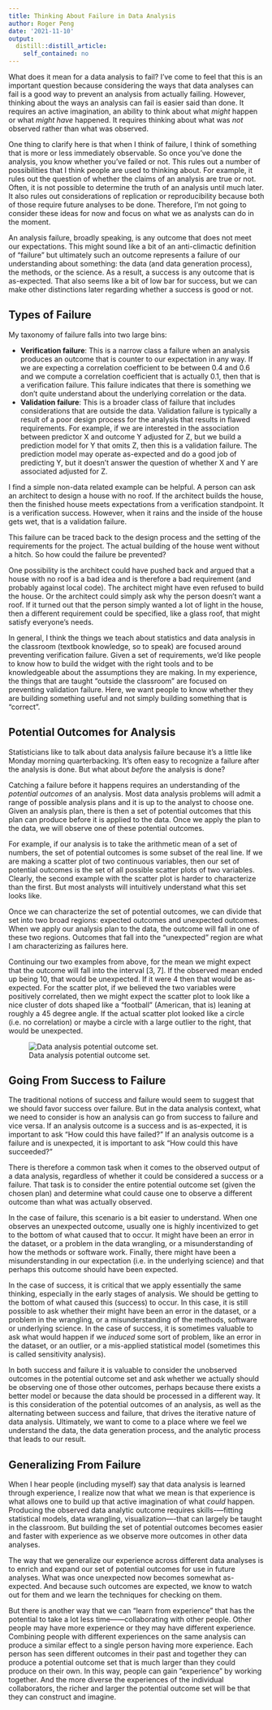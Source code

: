 ```yaml
---
title: Thinking About Failure in Data Analysis
author: Roger Peng
date: '2021-11-10'
output:
  distill::distill_article:
    self_contained: no
---
```




What does it mean for a data analysis to fail? I’ve come to feel that this is an important question because considering the ways that data analyses can fail is a good way to prevent an analysis from actually failing. However, thinking about the ways an analysis can fail is easier said than done. It requires an active imagination, an ability to think about what *might* happen or what *might have* happened. It requires thinking about what was *not* observed rather than what was observed.

One thing to clarify here is that when I think of failure, I think of something that is more or less immediately observable. So once you’ve done the analysis, you know whether you’ve failed or not. This rules out a number of possibilities that I think people are used to thinking about. For example, it rules out the question of whether the claims of an analysis are true or not. Often, it is not possible to determine the truth of an analysis until much later. It also rules out considerations of replication or reproducibility because both of those require future analyses to be done. Therefore, I’m not going to consider these ideas for now and focus on what we as analysts can do in the moment.

An analysis failure, broadly speaking, is any outcome that does not meet our expectations. This might sound like a bit of an anti-climactic definition of “failure” but ultimately such an outcome represents a failure of our understanding about something: the data (and data generation process), the methods, or the science. As a result, a success is any outcome that is as-expected. That also seems like a bit of low bar for success, but we can make other distinctions later regarding whether a success is good or not.

## Types of Failure

My taxonomy of failure falls into two large bins:

* **Verification failure**: This is a narrow class a failure when an analysis produces an outcome that is counter to our expectation in any way. If we are expecting a correlation coefficient to be between 0.4 and 0.6 and we compute a correlation coefficient that is actually 0.1, then that is a verification failure. This failure indicates that there is something we don’t quite understand about the underlying correlation or the data.
* **Validation failure**: This is a broader class of failure that includes considerations that are outside the data. Validation failure is typically a result of a poor design process for the analysis that results in flawed requirements. For example, if we are interested in the association between predictor X and outcome Y adjusted for Z, but we build a prediction model for Y that omits Z, then this is a validation failure. The prediction model may operate as-expected and do a good job of predicting Y, but it doesn’t answer the question of whether X and Y are associated adjusted for Z.

I find a simple non-data related example can be helpful. A person can ask an architect to design a house with no roof. If the architect builds the house, then the finished house meets expectations from a verification standpoint. It is a verification success. However, when it rains and the inside of the house gets wet, that is a validation failure.

This failure can be traced back to the design process and the setting of the requirements for the project. The actual building of the house went without a hitch. So how could the failure be prevented?

One possibility is the architect could have pushed back and argued that a house with no roof is a bad idea and is therefore a bad requirement (and probably against local code). The architect might have even refused to build the house. Or the architect could simply ask why the person doesn’t want a roof. If it turned out that the person simply wanted a lot of light in the house, then a different requirement could be specified, like a glass roof, that might satisfy everyone’s needs.


In general, I think the things we teach about statistics and data analysis in the classroom (textbook knowledge, so to speak) are focused around preventing verification failure. Given a set of requirements, we’d like people to know how to build the widget with the right tools and to be knowledgeable about the assumptions they are making. In my experience, the things that are taught “outside the classroom” are focused on preventing validation failure. Here, we want people to know whether they are building something useful and not simply building something that is “correct”.


## Potential Outcomes for Analysis

Statisticians like to talk about data analysis failure because it’s a little like Monday morning quarterbacking. It’s often easy to recognize a failure after the analysis is done. But what about *before* the analysis is done? 

Catching a failure before it happens requires an understanding of the *potential outcomes* of an analysis. Most data analysis problems will admit a range of possible analysis plans and it is up to the analyst to choose one. Given an analysis plan, there is then a set of potential outcomes that this plan can produce before it is applied to the data. Once we apply the plan to the data, we will observe one of these potential outcomes.

For example, if our analysis is to take the arithmetic mean of a set of numbers, the set of potential outcomes is some subset of the real line. If we are making a scatter plot of two continuous variables, then our set of potential outcomes is the set of all possible scatter plots of two variables. Clearly, the second example with the scatter plot is harder to characterize than the first. But most analysts will intuitively understand what this set looks like.

Once we can characterize the set of potential outcomes, we can divide that set into two broad regions: expected outcomes and unexpected outcomes. When we apply our analysis plan to the data, the outcome will fall in one of these two regions. Outcomes that fall into the “unexpected” region are what I am characterizing as failures here.

Continuing our two examples from above, for the mean we might expect that the outcome will fall into the interval [3, 7]. If the observed mean ended up being 10, that would be unexpected. If it were 4 then that would be as-expected. For the scatter plot, if we believed the two variables were positively correlated, then we might expect the scatter plot to look like a nice cluster of dots shaped like a “football” (American, that is) leaning at roughly a 45 degree angle. If the actual scatter plot looked like a circle (i.e. no correlation) or maybe a circle with a large outlier to the right, that would be unexpected.

![Data analysis potential outcome set.](images/potentialoutcomeset.png)

## Going From Success to Failure

The traditional notions of success and failure would seem to suggest that we should favor success over failure. But in the data analysis context, what we need to consider is how an analysis can go from success to failure and vice versa. If an analysis outcome is a success and is as-expected, it is important to ask “How could this have failed?” If an analysis outcome is a failure and is unexpected, it is important to ask “How could this have succeeded?” 

There is therefore a common task when it comes to the observed output of a data analysis, regardless of whether it could be considered a success or a failure. That task is to consider the entire potential outcome set (given the chosen plan) and determine what could cause one to observe a different outcome than what was actually observed.

In the case of failure, this scenario is a bit easier to understand. When one observes an unexpected outcome, usually one is highly incentivized to get to the bottom of what caused that to occur. It might have been an error in the dataset, or a problem in the data wrangling, or a misunderstanding of how the methods or software work. Finally, there might have been a misunderstanding in our expectation (i.e. in the underlying science) and that perhaps this outcome should have been expected.

In the case of success, it is critical that we apply essentially the same thinking, especially in the early stages of analysis. We should be getting to the bottom of what caused this (success) to occur. In this case, it is still possible to ask whether their might have been an error in the dataset, or a problem in the wrangling, or a misunderstanding of the methods, software or underlying science. In the case of success, it is sometimes valuable to ask what would happen if we *induced* some sort of problem, like an error in the dataset, or an outlier, or a mis-applied statistical model (sometimes this is called sensitivity analysis).

In both success and failure it is valuable to consider the unobserved outcomes in the potential outcome set and ask whether we actually should be observing one of those other outcomes, perhaps because there exists a better model or because the data should be processed in a different way. It is this consideration of the potential outcomes of an analysis, as well as the alternating between success and failure, that drives the iterative nature of data analysis. Ultimately, we want to come to a place where we feel we understand the data, the data generation process, and the analytic process that leads to our result.


## Generalizing From Failure 

When I hear people (including myself) say that data analysis is learned through experience, I realize now that what we mean is that experience is what allows one to build up that active imagination of what *could* happen. Producing the observed data analytic outcome requires skills-—fitting statistical models, data wrangling, visualization—-that can largely be taught in the classroom. But building the set of potential outcomes becomes easier and faster with experience as we observe more outcomes in other data analyses. 

The way that we generalize our experience across different data analyses is to enrich and expand our set of potential outcomes for use in future analyses. What was once unexpected now becomes somewhat as-expected. And because such outcomes are expected, we know to watch out for them and we learn the techniques for checking on them.

But there is another way that we can “learn from experience” that has the potential to take a lot less time——collaborating with other people. Other people may have more experience or they may have different experience. Combining people with different experiences on the same analysis can produce a similar effect to a single person having more experience. Each person has seen different outcomes in their past and together they can produce a potential outcome set that is much larger than they could produce on their own. In this way, people can gain “experience” by working together. And the more diverse the experiences of the individual collaborators, the richer and larger the potential outcome set will be that they can construct and imagine.

